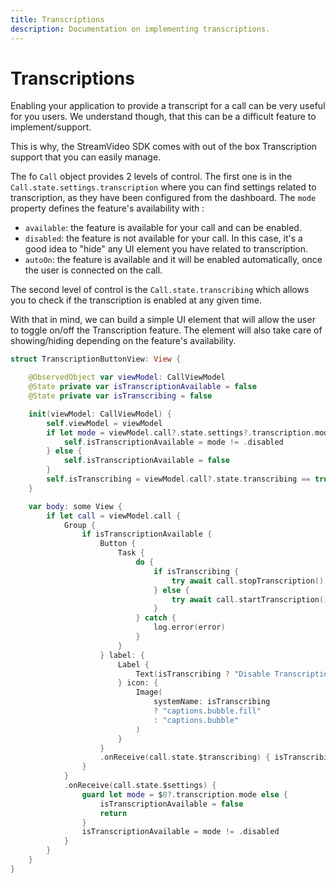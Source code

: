 ```yaml
---
title: Transcriptions
description: Documentation on implementing transcriptions.
---
```


# Transcriptions

Enabling your application to provide a transcript for a call can be very useful for you users. We understand though, that this can be a difficult feature to implement/support.

This is why, the StreamVideo SDK comes with out of the box Transcription support that you can easily manage. 

The fo `Call` object provides 2 levels of control. The first one is in the `Call.state.settings.transcription` where you can find settings related to transcription, as they have been configured from the dashboard. The `mode` property defines the feature's availability with :
- `available`: the feature is available for your call and can be enabled.
- `disabled`: the feature is not available for your call. In this case, it's a good idea to "hide" any UI element you have related to transcription.
- `autoOn`: the feature is available and it will be enabled automatically, once the user is connected on the call. 

The second level of control is the `Call.state.transcribing` which allows you to check if the transcription is enabled at any given time.

With that in mind, we can build a simple UI element that will allow the user to toggle on/off the Transcription feature. The element will also take care of showing/hiding depending on the feature's availability.

```swift
struct TranscriptionButtonView: View {

    @ObservedObject var viewModel: CallViewModel
    @State private var isTranscriptionAvailable = false
    @State private var isTranscribing = false

    init(viewModel: CallViewModel) {
        self.viewModel = viewModel
        if let mode = viewModel.call?.state.settings?.transcription.mode {
            self.isTranscriptionAvailable = mode != .disabled
        } else {
            self.isTranscriptionAvailable = false    
        }
        self.isTranscribing = viewModel.call?.state.transcribing == true
    }

    var body: some View {
        if let call = viewModel.call {
            Group {
                if isTranscriptionAvailable {
                    Button {
                        Task {
                            do {
                                if isTranscribing {
                                    try await call.stopTranscription()
                                } else {
                                    try await call.startTranscription()
                                }
                            } catch {
                                log.error(error)
                            }
                        }
                    } label: {
                        Label {
                            Text(isTranscribing ? "Disable Transcription" : "Transcription")
                        } icon: {
                            Image(
                                systemName: isTranscribing
                                ? "captions.bubble.fill"
                                : "captions.bubble"
                            )
                        }
                    }
                    .onReceive(call.state.$transcribing) { isTranscribing = $0 }
                }
            }
            .onReceive(call.state.$settings) {
                guard let mode = $0?.transcription.mode else {
                    isTranscriptionAvailable = false
                    return
                }
                isTranscriptionAvailable = mode != .disabled
            }
        }
    }
}
```